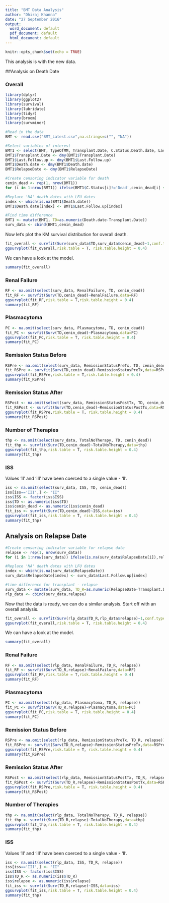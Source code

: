 ```yaml
---
title: "BMT Data Analysis"
author: "Dhiraj Khanna"
date: "27 September 2016"
output:
  word_document: default
  pdf_document: default
  html_document: default
---
```


```r
knitr::opts_chunk$set(echo = TRUE)
```

This analysis is with the new data.

##Analysis on Death Date

### Overall

```r
library(dplyr)
library(ggplot2)
library(survival)
library(lubridate)
library(tidyr)
library(broom)
library(survminer)

#Read in the data
BMT <- read.csv("BMT_Latest.csv",na.strings=c("", "NA"))

#Select variables of interest
BMT1 <- select(BMT, TypeOfMM, Transplant.Date, C.Status,Death.date, Last.Follow.up,M.protein..,RenalFailure,Plasmacytoma,RelapseDate,ISS,TotalNoTherapy,RemissionStatusPreTx,RemissionStatusPostTx)
BMT1$Transplant.Date <- dmy(BMT1$Transplant.Date)
BMT1$Last.Follow.up <- dmy(BMT1$Last.Follow.up)
BMT1$Death.date <- dmy(BMT1$Death.date)
BMT1$RelapseDate <- dmy(BMT1$RelapseDate)

#Create censoring indicator variable for death
cenin_dead <- rep(1, nrow(BMT1))
for (i in 1:nrow(BMT1)) ifelse(BMT1$C.Status[i]!='Dead',cenin_dead[i] <- 0,cenin_dead[i] <- 1)

#Replace 'NA' death dates with LFU dates
index <- which(is.na(BMT1$Death.date))
BMT1$Death.date[index] <- BMT1$Last.Follow.up[index]

#Find time difference
BMT1 <- mutate(BMT1, TD=as.numeric(Death.date-Transplant.Date))
surv_data <- cbind(BMT1,cenin_dead)

```

Now let's plot the KM survival distribution for overall death.

```r
fit_overall <- survfit(Surv(surv_data$TD,surv_data$cenin_dead)~1,conf.type = "log-log")
ggsurvplot(fit_overall,risk.table = T, risk.table.height = 0.4)
```

We can have a look at the model.
```r
summary(fit_overall)
```

### Renal Failure

```r
RF <- na.omit(select(surv_data, RenalFailure, TD, cenin_dead))
fit_RF <- survfit(Surv(TD,cenin_dead)~RenalFailure,data=RF)
ggsurvplot(fit_RF,risk.table = T,risk.table.height = 0.4)
summary(fit_RF)
```

### Plasmacytoma

```r
PC <- na.omit(select(surv_data, Plasmacytoma, TD, cenin_dead))
fit_PC <- survfit(Surv(TD,cenin_dead)~Plasmacytoma,data=PC)
ggsurvplot(fit_PC,risk.table = T, risk.table.height = 0.4)
summary(fit_PC)
```

### Remission Status Before

```r
RSPre <- na.omit(select(surv_data, RemissionStatusPreTx, TD, cenin_dead))
fit_RSPre <- survfit(Surv(TD,cenin_dead)~RemissionStatusPreTx,data=RSPre)
ggsurvplot(fit_RSPre,risk.table = T,risk.table.height = 0.4)
summary(fit_RSPre)
```

### Remission Status After

```r
RSPost <- na.omit(select(surv_data, RemissionStatusPostTx, TD, cenin_dead))
fit_RSPost <- survfit(Surv(TD,cenin_dead)~RemissionStatusPostTx,data=RSPost)
ggsurvplot(fit_RSPre,risk.table = T, risk.table.height = 0.4)
summary(fit_RSPost)
```

### Number of Therapies

```r
thp <- na.omit(select(surv_data, TotalNoTherapy, TD, cenin_dead))
fit_thp <- survfit(Surv(TD,cenin_dead)~TotalNoTherapy,data=thp)
ggsurvplot(fit_thp,risk.table = T, risk.table.height = 0.4)
summary(fit_thp)
```

### ISS

Values 'II' and 'III' have been coerced to a single value - 'II'.

```r
iss <- na.omit(select(surv_data, ISS, TD, cenin_dead))
iss[iss=='III',] <- "II"
iss$ISS <- factor(iss$ISS)
iss$TD <- as.numeric(iss$TD)
iss$cenin_dead <- as.numeric(iss$cenin_dead)
fit_iss <- survfit(Surv(TD,cenin_dead)~ISS,data=iss)
ggsurvplot(fit_iss,risk.table = T, risk.table.height = 0.4)
summary(fit_thp)
```

## Analysis on Relapse Date

```r
#Create censoring indicator variable for relapse date
relapse <- rep(1, nrow(surv_data))
for (i in 1:nrow(surv_data)) ifelse(is.na(surv_data$RelapseDate[i]),relapse[i] <- 0,relapse[i] <- 1)

#Replace 'NA' death dates with LFU dates
index <- which(is.na(surv_data$RelapseDate))
surv_data$RelapseDate[index] <- surv_data$Last.Follow.up[index]

#time difference for transplant - relapse
surv_data <- mutate(surv_data, TD_R=as.numeric(RelapseDate-Transplant.Date))
rlp_data <- cbind(surv_data,relapse)
```

Now that the data is ready, we can do a similar analysis. Start off with an overall analysis.

```r
fit_overall <- survfit(Surv(rlp_data$TD_R,rlp_data$relapse)~1,conf.type = "log-log")
ggsurvplot(fit_overall,risk.table = T, risk.table.height = 0.4)
```

We can have a look at the model.
```r
summary(fit_overall)
```

### Renal Failure

```r
RF <- na.omit(select(rlp_data, RenalFailure, TD_R, relapse))
fit_RF <- survfit(Surv(TD_R,relapse)~RenalFailure,data=RF)
ggsurvplot(fit_RF,risk.table = T,risk.table.height = 0.4)
summary(fit_RF)
```

### Plasmacytoma

```r
PC <- na.omit(select(rlp_data, Plasmacytoma, TD_R, relapse))
fit_PC <- survfit(Surv(TD_R,relapse)~Plasmacytoma,data=PC)
ggsurvplot(fit_PC,risk.table = T, risk.table.height = 0.4)
summary(fit_PC)
```

### Remission Status Before

```r
RSPre <- na.omit(select(rlp_data, RemissionStatusPreTx, TD_R, relapse))
fit_RSPre <- survfit(Surv(TD_R,relapse)~RemissionStatusPreTx,data=RSPre)
ggsurvplot(fit_RSPre,risk.table = T, risk.table.height = 0.4)
summary(fit_RSPre)
```

### Remission Status After

```r
RSPost <- na.omit(select(rlp_data, RemissionStatusPostTx, TD_R, relapse))
fit_RSPost <- survfit(Surv(TD_R,relapse)~RemissionStatusPostTx,data=RSPost)
ggsurvplot(fit_RSPre,risk.table = T, risk.table.height = 0.4)
summary(fit_RSPost)
```

### Number of Therapies

```r
thp <- na.omit(select(rlp_data, TotalNoTherapy, TD_R, relapse))
fit_thp <- survfit(Surv(TD_R,relapse)~TotalNoTherapy,data=thp)
ggsurvplot(fit_thp,risk.table = T, risk.table.height = 0.4)
summary(fit_thp)
```

### ISS

Values 'II' and 'III' have been coerced to a single value - 'II'.

```r
iss <- na.omit(select(rlp_data, ISS, TD_R, relapse))
iss[iss=='III',] <- "II"
iss$ISS <- factor(iss$ISS)
iss$TD_R <- as.numeric(iss$TD_R)
iss$relapse <- as.numeric(iss$relapse)
fit_iss <- survfit(Surv(TD_R,relapse)~ISS,data=iss)
ggsurvplot(fit_iss,risk.table = T, risk.table.height = 0.4)
summary(fit_thp)
```

